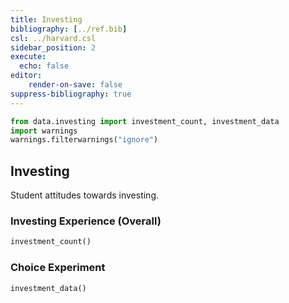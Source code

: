 ```yaml
---
title: Investing
bibliography: [../ref.bib]
csl: ../harvard.csl
sidebar_position: 2
execute:
  echo: false
editor:
    render-on-save: false
suppress-bibliography: true
---
```


```python
from data.investing import investment_count, investment_data
import warnings
warnings.filterwarnings("ignore")
```

## Investing
Student attitudes towards investing.

### Investing Experience (Overall)
```python
investment_count()
```

### Choice Experiment
```python
investment_data()
```